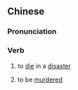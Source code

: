 {{also|罹难}}
==Chinese==
{{zh-forms|s=罹难}}

===Pronunciation===
{{zh-pron
|m=línàn
|c=lei4 naan6
|mn=lî-lān/lô-lān
|cat=v
}}

===Verb===
{{zh-verb}}

# {{lb|zh|literary}} to [[die]] in a [[disaster]]
# {{lb|zh|literary}} to be [[murder]]ed